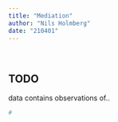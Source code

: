 ```yaml
---
title: "Mediation"
author: "Nils Holmberg"
date: "210401"
---
```

<br/>

## TODO
data contains observations of..
```r
#
```
